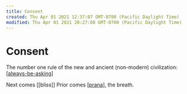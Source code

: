 ```yaml
---
title: Consent
created: Thu Apr 01 2021 12:37:07 GMT-0700 (Pacific Daylight Time)
modified: Thu Apr 01 2021 20:27:08 GMT-0700 (Pacific Daylight Time)
---
```


# Consent

The number one rule of the new and ancient (non-modern) civilization: [[always-be-asking]]

Next comes [[bliss]]
Prior comes [[prana]], the breath.

[//begin]: # "Autogenerated link references for markdown compatibility"
[always-be-asking]: always-be-asking "always be asking"
[prana]: prana "prana"
[//end]: # "Autogenerated link references"
